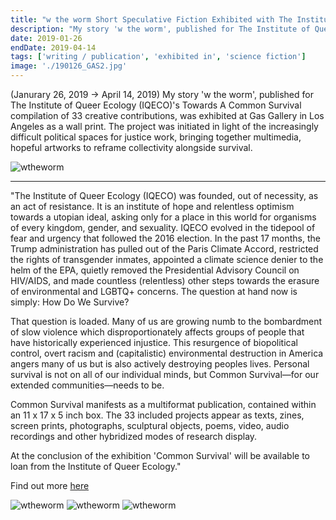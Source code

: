 ```yaml
---
title: "w the worm Short Speculative Fiction Exhibited with The Institute of Queer Ecology (IQECO) at Gas Gallery in Los Angeles"
description: "My story 'w the worm', published for The Institute of Queer Ecology (IQECO)'s Towards A Common Survival compilation of 33 creative contributions, was exhibited at Gas Gallery in Los Angeles as a wall print. The project was initiated in light of the increasingly difficult political spaces for justice work, bringing together multimedia, hopeful artworks to reframe collectivity alongside survival. (Janurary 26, 2019 → April 14, 2019)"
date: 2019-01-26
endDate: 2019-04-14
tags: ['writing / publication', 'exhibited in', 'science fiction']
image: './190126_GAS2.jpg'
---
```


(Janurary 26, 2019 → April 14, 2019) My story 'w the worm', published for The Institute of Queer Ecology (IQECO)'s Towards A Common Survival compilation of 33 creative contributions, was exhibited at Gas Gallery in Los Angeles as a wall print. The project was initiated in light of the increasingly difficult political spaces for justice work, bringing together multimedia, hopeful artworks to reframe collectivity alongside survival. 

![wtheworm](190126_GAS.jpg)

--- 

"The Institute of Queer Ecology (IQECO) was founded, out of necessity, as an act of resistance. It is an institute of hope and relentless optimism towards a utopian ideal, asking only for a place in this world for organisms of every kingdom, gender, and sexuality. IQECO evolved in the tidepool of fear and urgency that followed the 2016 election. In the past 17 months, the Trump administration has pulled out of the Paris Climate Accord, restricted the rights of transgender inmates, appointed a climate science denier to the helm of the EPA, quietly removed the Presidential Advisory Council on HIV/AIDS, and made countless (relentless) other steps towards the erasure of environmental and LGBTQ+ concerns. The question at hand now is simply: How Do We Survive?

That question is loaded. Many of us are growing numb to the bombardment of slow violence which disproportionately affects groups of people that have historically experienced injustice. This resurgence of biopolitical control, overt racism and (capitalistic) environmental destruction in America angers many of us but is also actively destroying peoples lives. Personal survival is not on all of our individual minds, but Common Survival—for our extended communities—needs to be.

Common Survival manifests as a multiformat publication, contained within an 11 x 17 x 5 inch box. The 33 included projects appear as texts, zines, screen prints, photographs, sculptural objects, poems, video, audio recordings and other hybridized modes of research display.

At the conclusion of the exhibition 'Common Survival' will be available to loan from the Institute of Queer Ecology."

Find out more [here](https://queerecology.org/Common-Survival-at-Gas-Gallery)

![wtheworm](190126_GAS5.jpg)
![wtheworm](190126_GAS3.jpg)
![wtheworm](190126_GAS4.jpg)